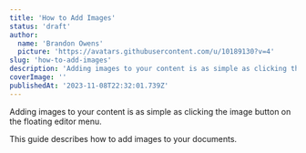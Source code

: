 ```yaml
---
title: 'How to Add Images'
status: 'draft'
author:
  name: 'Brandon Owens'
  picture: 'https://avatars.githubusercontent.com/u/10189130?v=4'
slug: 'how-to-add-images'
description: 'Adding images to your content is as simple as clicking the image button on the floating editor menu. This guide describes how to add images to your documents.'
coverImage: ''
publishedAt: '2023-11-08T22:32:01.739Z'
---
```


Adding images to your content is as simple as clicking the image button on the floating editor menu.

This guide describes how to add images to your documents.

<br>

